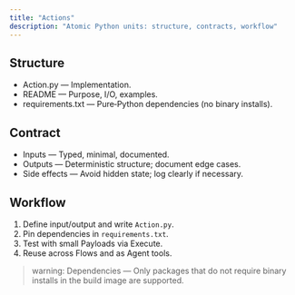 ```yaml
---
title: "Actions"
description: "Atomic Python units: structure, contracts, workflow"
---
```


## Structure

- Action.py — Implementation.
- README — Purpose, I/O, examples.
- requirements.txt — Pure‑Python dependencies (no binary installs).

## Contract

- Inputs — Typed, minimal, documented.
- Outputs — Deterministic structure; document edge cases.
- Side effects — Avoid hidden state; log clearly if necessary.

## Workflow

1. Define input/output and write `Action.py`.
2. Pin dependencies in `requirements.txt`.
3. Test with small Payloads via Execute.
4. Reuse across Flows and as Agent tools.

> warning: Dependencies — Only packages that do not require binary installs in the build image are supported.
